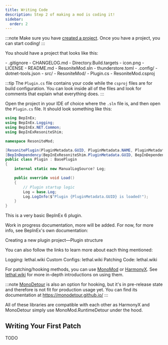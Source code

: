 ```yaml
---
title: Writing Code
description: Step 2 of making a mod is coding it!
sidebar:
  order: 2
---
```



:::note
Make sure you have [created a project](/creating-a-mod/creating-a-project). Once you have a project, you can start coding!
:::

You should have a project that looks like this:

<FileTree>
- .gitignore
- CHANGELOG.md
- Directory.Build.targets
- icon.png
- LICENSE
- README.md
- ResoniteMod.sln
- thunderstore.toml
- .config/
  - dotnet-tools.json
- src/
  - ResoniteMod/
    - Plugin.cs
    - ResoniteMod.csproj
</FileTree>

:::tip
The `Plugin.cs` file contains your code while the `csproj` files are for build configuration. You can look inside all of the files and look for comments that explain what everything does.
:::

Open the project in your IDE of choice where the `.sln` file is, and then open the `Plugin.cs` file. It should look something like this:

```cs title="Plugin.cs"
using BepInEx;
using BepInEx.Logging;
using BepInEx.NET.Common;
using BepInExResoniteShim;

namespace ResoniteMod;

[ResonitePlugin(PluginMetadata.GUID, PluginMetadata.NAME, PluginMetadata.VERSION, PluginMetadata.AUTHORS, PluginMetadata.REPOSITORY_URL)]
[BepInDependency(BepInExResoniteShim.PluginMetadata.GUID, BepInDependency.DependencyFlags.HardDependency)]
public class Plugin : BasePlugin
{
    internal static new ManualLogSource? Log;

    public override void Load()
    {
        // Plugin startup logic
        Log = base.Log;
        Log.LogInfo($"Plugin {PluginMetadata.GUID} is loaded!");
    }
}

```

This is a very basic BepInEx 6 plugin. 

Work in progress documentation, more will be added. For now, for more info, see BepInEx's own documentation:

<LinkButton
  href="https://docs.bepinex.dev/articles/dev_guide/plugin_tutorial/2_plugin_start.html#plugin-structure"
  variant="minimal"
  icon="external">
  Creating a new plugin project—Plugin structure
</LinkButton>

You can also follow the links to learn more about each thing mentioned:

<LinkButton href="https://lethal.wiki/dev/fundamentals/logging" variant="minimal" icon="external">
  Logging: lethal.wiki
</LinkButton>
<LinkButton href="https://lethal.wiki/dev/intermediate/custom-configs" variant="minimal" icon="external">
  Custom Configs: lethal.wiki
</LinkButton>
<LinkButton href="https://lethal.wiki/dev/fundamentals/patching-code" variant="minimal" icon="external">
  Patching Code: lethal.wiki
</LinkButton>

For patching/hooking methods, you can use [MonoMod](<https://github.com/MonoMod/MonoMod>) or [HarmonyX](<https://github.com/BepInEx/HarmonyX>). See [lethal.wiki](<https://lethal.wiki/dev/fundamentals/patching-code>) for more in-depth introductions on using them.

:::note
[MonoDetour](<https://github.com/MonoDetour/MonoDetour>) is also an option for hooking, but it's in pre-release state and therefore is not fit for production usage yet. You can find its documentation at https://monodetour.github.io/
:::

All of these libraries are compatible with each other as HarmonyX and MonoDetour simply use MonoMod.RuntimeDetour under the hood.

## Writing Your First Patch

TODO

<LinkCard
  title="Publishing Your Mod"
  href="/creating-a-mod/packaging-and-publishing"
  description="Upload your mod for everyone to download!"
/>
